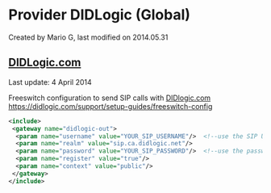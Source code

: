 
# Provider DIDLogic (Global) 

 Created by  Mario G, last modified on 2014.05.31

## [DIDLogic.com](http://DIDLogic.com)

Last update: 4 April 2014

  
Freeswitch configuration to send SIP calls with [DIDlogic.com](http://DIDlogic.com) <https://didlogic.com/support/setup-guides/freeswitch-config>

  
```xml
<include>
 <gateway name="didlogic-out">
  <param name="username" value="YOUR_SIP_USERNAME"/>  <!--use the SIP Username provided by didlogic -->
  <param name="realm" value="sip.ca.didlogic.net"/>
  <param name="password" value="YOUR_SIP_PASSWORD"/>  <!--use the password that you set for your SIP account -->
  <param name="register" value="true"/>
  <param name="context" value="public"/>
 </gateway>
</include>  
```

  

